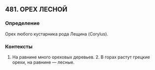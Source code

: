 ## 481. ОРЕХ ЛЕСНОЙ
### Определение
Орех любого кустарника рода Лещина (Corylus).

### Контексты
1. На равнине много ореховых деревьев. 2. В горах растут грецкие орехи, на равнине — лесные.

